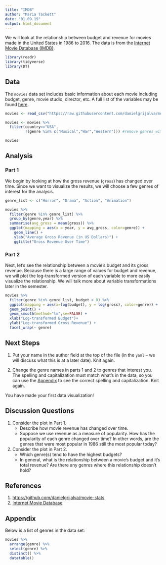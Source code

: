 ```yaml
---
title: "IMDB"
author: "Maria Tackett"
date: "01.09.19"
output: html_document
---
```


We will look at the relationship between budget and revenue for movies made in the United States in 1986 to 2016. The data is from the [Internet Movie Database (IMDB)](www.imdb.com).

```r
library(readr)
library(tidyverse)
library(DT)
```

## Data

The `movies` data set includes basic information about each movie including budget, genre, movie studio, director, etc. A full list of the variables may be found [here](https://github.com/danielgrijalva/movie-stats).

```r
movies <- read_csv("https://raw.githubusercontent.com/danielgrijalva/movie-stats/master/movies.csv")
```

```r
movies <- movies %>%
  filter(country=="USA", 
         !(genre %in% c("Musical","War","Western"))) #remove genres with < 10 movies
```

```r
movies
```

## Analysis

### Part 1 

We begin by looking at how the gross revenue (`gross`) has changed over time. Since we want to visualize the results, we will choose a few genres of interest for the analysis. 

```r
genre_list <- c("Horror", "Drama", "Action", "Animation")
```

```r
movies %>%
  filter(genre %in% genre_list) %>% 
  group_by(genre,year) %>%
  summarise(avg_gross = mean(gross)) %>%
  ggplot(mapping = aes(x = year, y = avg_gross, color=genre)) +
    geom_line() +
    ylab("Average Gross Revenue (in US Dollars)") +
    ggtitle("Gross Revenue Over Time")
```

### Part 2

Next, let's see the relationship between a movie's budget and its gross revenue. Because there is a large range of values for budget and revenue, we will plot the log-transformed version of each variable to more easily visualize the relationship. We will talk more about variable transformations later in the semester.

```r
movies %>%
  filter(genre %in% genre_list, budget > 0) %>% 
  ggplot(mapping = aes(x=log(budget), y = log(gross), color=genre)) +
  geom_point() +
  geom_smooth(method="lm",se=FALSE) + 
  xlab("Log-transformed Budget")+
  ylab("Log-transformed Gross Revenue") +
  facet_wrap(~ genre)
```

## Next Steps

1. Put your name in the author field at the top of the file (in the  `yaml` -- we will discuss what this is at a later date). Knit again.

2. Change the genre names in parts 1 and 2 to genres that interest you. The spelling and capitalization must match what's in the data, so you can use the [Appendix](#appendix) to see the correct spelling and capitalization. Knit again.

You have made your first data visualization!

## Discussion Questions

1. Consider the plot in Part 1. 
    - Describe how movie revenue has changed over time. 
    - Suppose we use revenue as a measure of popularity. How has the popularity of each genre changed over time? In other words, are the genres that were most popular in 1986 still the most popular today?

2. Consider the plot in Part 2. 
    - Which genre(s) tend to have the highest budgets?
    - In general, what is the relationship between a movie's budget and it's total revenue? Are there any genres where this relationship doesn't hold?

## References

1. [https://github.com/danielgrijalva/movie-stats](https://github.com/danielgrijalva/movie-stats)
2. [Internet Movie Database](imdb.com)

## Appendix

Below is a list of genres in the data set:

```r
movies %>% 
  arrange(genre) %>% 
  select(genre) %>%
  distinct() %>%
  datatable()
```
